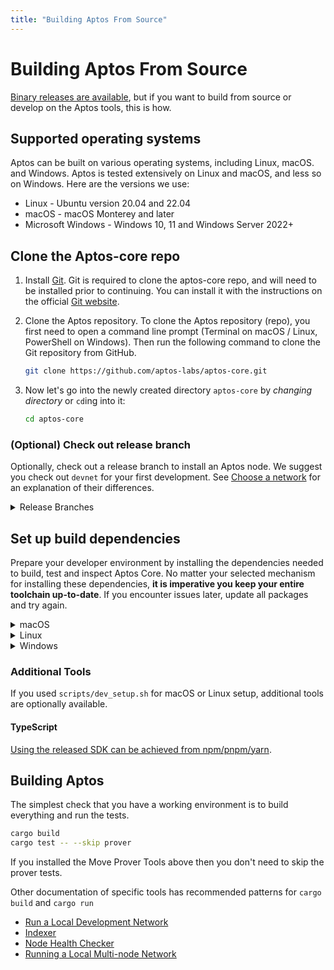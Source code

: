 ```yaml
---
title: "Building Aptos From Source"
---
```



# Building Aptos From Source

[Binary releases are available](../tools/aptos-cli/install-cli/index.md), but if you want to build from source or develop on the Aptos tools, this is how.

## Supported operating systems

Aptos can be built on various operating systems, including Linux, macOS. and Windows. Aptos is tested extensively on Linux and macOS, and less so on Windows. Here are the versions we use:

- Linux - Ubuntu version 20.04 and 22.04
- macOS - macOS Monterey and later
- Microsoft Windows - Windows 10, 11 and Windows Server 2022+

## Clone the Aptos-core repo

1. Install [Git](https://git-scm.com/book/en/v2/Getting-Started-Installing-Git). Git is required to clone the aptos-core repo, and will need to be installed prior to continuing. You can install it with the instructions on the official [Git website](https://git-scm.com/book/en/v2/Getting-Started-Installing-Git).

2. Clone the Aptos repository. To clone the Aptos repository (repo), you first need to open a command line prompt (Terminal on macOS / Linux, PowerShell on Windows). Then run the following command to clone the Git repository from GitHub.

   ```bash filename="Terminal"
   git clone https://github.com/aptos-labs/aptos-core.git
   ```

3. Now let's go into the newly created directory `aptos-core` by _changing directory_ or `cd`ing into it:
   ```bash filename="Terminal"
   cd aptos-core
   ```

### (Optional) Check out release branch

Optionally, check out a release branch to install an Aptos node.
We suggest you check out `devnet` for your first development.
See [Choose a network](./system-integrators-guide.md#choose-a-network) for an explanation of their differences.

<details>
<summary>Release Branches</summary>
<Tabs groupName="release-branches" height="175px">
  <TabItem value="devnet" defaultChecked={true}>
    ```bash filename="Terminal"
    git checkout --track origin/devnet
    ```
  </TabItem>
  <TabItem value="testnet">
    ```bash filename="Terminal"
    git checkout --track origin/testnet
    ```
  </TabItem>
  <TabItem value="mainnet">
    ```bash filename="Terminal"
    git checkout --track origin/mainnet
    ```
  </TabItem>
</Tabs>
</details>

## Set up build dependencies

Prepare your developer environment by installing the dependencies needed to build, test and inspect Aptos Core.
No matter your selected mechanism for installing these dependencies, **it is imperative you keep your entire toolchain up-to-date**. If you encounter issues later, update all packages and try again.

<details>
<summary>macOS</summary>

**> Using the automated script**

1. Ensure you have `brew` package manager installed: https://brew.sh/
2. Run the dev setup script to prepare your environment: `./scripts/dev_setup.sh`
3. Update your current shell environment: `source ~/.cargo/env`.

<Callout type="info">
You can see the available options for the script by running `./scripts/dev_setup.sh --help`
</Callout>

**> Manual installation of dependencies**

If the script above doesn't work for you, you can install these manually, but it's **not recommended**.

1. [Rust](https://www.rust-lang.org/tools/install)
2. [CMake](https://cmake.org/download/)
3. [LLVM](https://releases.llvm.org/)
4. [LLD](https://lld.llvm.org/)

</details>

<details>
<summary>Linux</summary>

**> Using the automated script**

1. Run the dev setup script to prepare your environment: `./scripts/dev_setup.sh`
2. Update your current shell environment: `source ~/.cargo/env`

<Callout type="info">
You can see the available options for the script by running `./scripts/dev_setup.sh --help`
</Callout>

**> Manual installation of dependencies**

If the script above does not work for you, you can install these manually, but it is **not recommended**:

1. [Rust](https://www.rust-lang.org/tools/install).
2. [CMake](https://cmake.org/download/).
3. [LLVM](https://releases.llvm.org/).
4. [libssl-dev](https://packages.ubuntu.com/jammy/libssl-dev) and [libclang-dev](https://packages.ubuntu.com/jammy/libclang-dev)

</details>

<details>
<summary>Windows</summary>

**> Using the automated script**

1. Open a PowerShell terminal as an administrator.
2. Run the dev setup script to prepare your environment: `PowerShell -ExecutionPolicy Bypass -File ./scripts/windows_dev_setup.ps1`
3. Open a new PowerShell terminal after installing all dependencies

**> Manual installation of dependencies**

1. Install [Rust](https://www.rust-lang.org/tools/install).
2. Install [LLVM](https://releases.llvm.org/). Visit their GitHub repository for the [latest prebuilt release](https://github.com/llvm/llvm-project/releases/tag/llvmorg-15.0.7).
3. Install [Microsoft Visual Studio Build Tools for Windows](https://visualstudio.microsoft.com/downloads/#build-tools-for-visual-studio-2022). During setup, select "Desktop development with C++" and three additional options: MSVC C++ build tools, Windows 10/11 SDK, and C++ CMake tools for Windows.
4. If on Windows ARM, install [Visual Studio](https://visualstudio.microsoft.com/vs).
5. If not already installed during Visual Studio/Build Tools installation, install [CMake](https://cmake.org/download/).
6. Open a new PowerShell terminal after installing all dependencies

</details>

### Additional Tools

If you used `scripts/dev_setup.sh` for macOS or Linux setup, additional tools are optionally available.

#### TypeScript

[Using the released SDK can be achieved from npm/pnpm/yarn](../../build/sdks/index.mdx).

## Building Aptos

The simplest check that you have a working environment is to build everything and run the tests.

```bash filename="Terminal"
cargo build
cargo test -- --skip prover
```

If you installed the Move Prover Tools above then you don't need to skip the prover tests.

Other documentation of specific tools has recommended patterns for `cargo build` and `cargo run`

- [Run a Local Development Network](./localnet/local-development-network.mdx)
- [Indexer](../../build/indexer/index.mdx)
- [Node Health Checker](./measure/node-health-checker.mdx)
- [Running a Local Multi-node Network](./localnet/running-a-local-multi-node-network.mdx)
